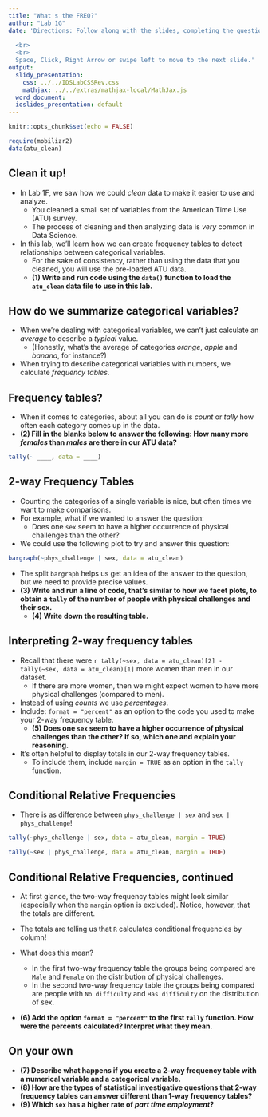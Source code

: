 ```yaml
---
title: "What's the FREQ?"
author: "Lab 1G"
date: 'Directions: Follow along with the slides, completing the questions in <font color=#25679E><b>blue</b></font> on your computer, and answering the questions in **red** in your journal.  
  
  <br>
  <br>
  Space, Click, Right Arrow or swipe left to move to the next slide.'
output:
  slidy_presentation:
    css: ../../IDSLabCSSRev.css
    mathjax: ../../extras/mathjax-local/MathJax.js
  word_document:
  ioslides_presentation: default
---
```


```r
knitr::opts_chunk$set(echo = FALSE)
```

```r
require(mobilizr2)
data(atu_clean)
```

## Clean it up!

- In Lab 1F, we saw how we could _clean_ data to make it easier to use and analyze.
    - You cleaned a small set of variables from the American Time Use (ATU) survey.
    - The process of cleaning and then analyzing data is _very_ common in Data Science.
- In this lab, we'll learn how we can create frequency tables to detect relationships between categorical variables.
    - <span class="blue">For the sake of consistency, rather than using the data that you cleaned, you will use the pre-loaded ATU data.</span>
    - **(1) Write and run code using the `data()` function to load the `atu_clean` data file to use in this lab.**



## How do we summarize categorical variables?

- When we're dealing with categorical variables, we can't just calculate an _average_ to describe a _typical_ value.
    - (Honestly, what's the average of categories _orange_, _apple_ and _banana_, for instance?)
- When trying to describe categorical variables with numbers, we calculate _frequency tables_.


## Frequency tables?

- When it comes to categories, about all you can do is _count_ or _tally_ how often each category comes up in the data.
- **(2) Fill in the blanks below to answer the following: How many more _females_ than _males_ are there in our ATU data?**
```r
tally(~ ____, data = ____)
```


## 2-way Frequency Tables

- Counting the categories of a single variable is nice, but often times we want to make comparisons.
- For example, what if we wanted to answer the question:
  - Does one `sex` seem to have a higher occurrence of physical challenges than the other?
  
- We could use the following plot to try and answer this question:
  
```r
bargraph(~phys_challenge | sex, data = atu_clean)
```

- The split `bargraph` helps us get an idea of the answer to the question, but we need to provide precise values.
- **(3) Write and run a line of code, that's similar to how we facet plots, to obtain a `tally` of the number of people with physical challenges and their sex.**
  - **(4) Write down the resulting table.**



## Interpreting 2-way frequency tables

- Recall that  there were `r tally(~sex, data = atu_clean)[2] - tally(~sex, data = atu_clean)[1]` more women than men in our dataset.
    - If there are more women, then we might expect women to have more physical challenges (compared to men).
- Instead of using _counts_ we use _percentages_.
- <span class="blue">Include: `format = "percent"` as an option to the code you used to make your 2-way frequency table.</span> 
    - **(5) Does one `sex` seem to have a higher occurrence of physical challenges than the other? If so, which one and explain your reasoning.**

- It's often helpful to display totals in our 2-way frequency tables.
    - To include them, include `margin = TRUE` as an option in the `tally` function.
    
## Conditional Relative Frequencies

- There is as difference between `phys_challenge | sex` and `sex | phys_challenge`! 

```r
tally(~phys_challenge | sex, data = atu_clean, margin = TRUE)
```

```r
tally(~sex | phys_challenge, data = atu_clean, margin = TRUE)
```

## Conditional Relative Frequencies, continued

- At first glance, the two-way frequency tables might look similar (especially when the `margin` option is excluded). Notice, however, that the totals are different.
- The totals are telling us that `R` calculates conditional frequencies by column!

- What does this mean?
  - In the first two-way frequency table the groups being compared are `Male` and `Female` on the distribution of physical challenges.
  - In the second two-way frequency table the groups being compared are people with `No difficulty` and `Has difficulty` on the distribution of sex.
- **(6) Add the option `format = "percent"` to the first `tally` function. How were the percents calculated? Interpret what they mean.**

## On your own

- **(7) Describe what happens if you create a 2-way frequency table with a numerical variable and a categorical variable.**
- **(8) How are the types of statistical investigative questions that 2-way frequency tables can answer different than 1-way frequency tables?**
- **(9) Which `sex` has a higher rate of _part time employment_?**

